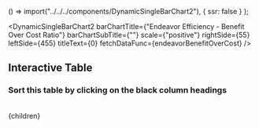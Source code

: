 



  () => import("../../../components/DynamicSingleBarChart2"),
  { ssr: false }
);

<DynamicSingleBarChart2
  barChartTitle={"Endeavor Efficiency - Benefit Over Cost Ratio"}
  barChartSubTitle={""}
  scale={"positive"}
  rightSide={55}
  leftSide={455}
  titleText={0}
  fetchDataFunc={endeavorBenefitOverCost}
/>
<br/>
## Interactive Table
### Sort this table by clicking on the black column headings
<br/>
<EndeavorTable />

<FullSetOfEndeavorReferences />

  <Article 
    focusAreaUrl={focusAreaUrl} 
    hierarchy={hierarchy} 
    site={site}
  >
    {children}
  </Article>